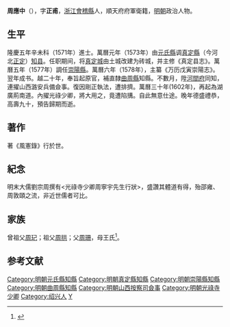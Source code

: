 {{明清人物信息框
| 姓名 = 周應中
| 原名 =
| 圖片名稱= 
| 圖片大小 =
| 圖片說明 = 
| 最高職務 = 光祿寺少卿
| 國家 = 大明 
| 爵位 =
| 籍貫 = 浙江會稽縣<br>順天府府軍衛籍
| 族裔 = 
| 字號 = 字正甫
| 諡號 =
| 出生日期 = 嘉靖十九年（1540年）
| 出生地點 = 
| 逝世日期 = 崇禎二年（1629年）
| 逝世地點 =
| 墓葬 =
| 配偶 = 
| 親屬 = 
| 出身 =
* 順天府鄉試第二十六名
* 隆慶五年辛未科同進士出身
| 經歷 =
| 著作 =  
*《風憲錄》
}}
'''周應中'''（{{bd|1540年||1629年|catIdx=}}），字'''正甫'''，[[浙江|浙江]][[會稽縣|會稽縣]]人，順天府府軍衛籍，[[明朝|明朝]]政治人物。

== 生平 ==
隆慶五年辛未科（1571年）進士。萬曆元年（1573年）由[[元氏縣|元氏縣]]调[[真定縣|真定縣]]（今河北[[正定|正定]]）[[知县|知县]]。任职期间，将[[正定城|真定城]]由土城改建为砖城，并主修《真定县志》。萬曆五年（1577年）調任[[崇陽縣|崇陽縣]]。萬曆六年（1578年），主纂《万历戊寅崇陽志》。翌年成书。越二十年，奉旨起原官，補直隸[[曲周縣|曲周縣]]知縣。不數月，陞[[河間府|河間府]]同知，連擢山西潞安兵備僉事。復因剛正執法，遭排擠。萬曆三十年(1602年)，再起為湖廣荊南道。內擢光祿少卿，將大用之，竟遭陷搆。自此無意仕途。晚年德盛禮恭，高壽九十，預告歸期而逝。

==著作==
著《風憲錄》行於世。

==紀念==
明末大儒劉宗周撰有<光祿寺少卿周寧宇先生行狀>，盛讚其體道有得，殆邵雍、周敦頤之流，非近世儒者可比。

== 家族 ==
曾祖父[[周玘|周玘]]；祖父[[周拱|周拱]]；父[[周珊|周珊]]，母王氏<ref>{{Cite book|title=天一阁藏明代科举录选刊 登科录 点校本|last=龚延明主编|first=|publisher=宁波出版社|year=2016|isbn=978-7-5526-2320-8|location=宁波|pages=|quote=《天一閣藏明代科舉錄選刊.登科錄》之《隆慶五年辛未科登科錄》}}</ref>。

==参考文献==
{{reflist}}

{{start box}}
{{s-off}}
{{s-before|[[郝維喬|郝維喬]]}}
{{s-title|明朝真定縣知縣|1573年－1577年}}
{{s-after|[[郭衢階|郭衢階]]}}
{{end box}}

{{隆慶五年辛未科殿試金榜}}
{{DEFAULTSORT:Zhou周}}
[[Category:明朝元氏縣知縣|Category:明朝元氏縣知縣]]
[[Category:明朝真定縣知縣|Category:明朝真定縣知縣]]
[[Category:明朝崇陽縣知縣|Category:明朝崇陽縣知縣]]
[[Category:明朝曲周縣知縣|Category:明朝曲周縣知縣]]
[[Category:明朝山西按察司僉事|Category:明朝山西按察司僉事]]
[[Category:明朝光祿寺少卿|Category:明朝光祿寺少卿]]
[[Category:绍兴人|Category:绍兴人]]
[[Category:周姓|Y]]